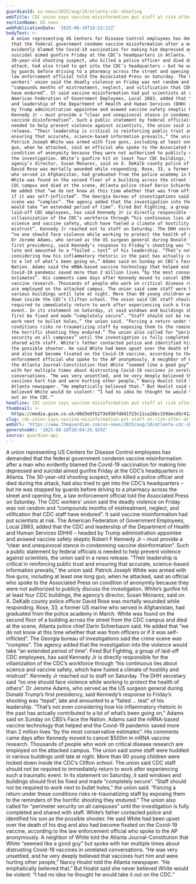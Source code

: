 ```yaml
---
guardianId: us-news/2025/aug/10/atlanta-cdc-shooting
webTitle: CDC union says vaccine misinformation put staff at risk after Atlanta shooting
sectionName: US news
webPublicationDate: '2025-08-10T18:23:22Z'
bodyText: >-
  A union representing US Centers for Disease Control employees has demanded
  that the federal government condemn vaccine misinformation after a man who
  evidently blamed the Covid-19 vaccination for making him depressed and
  suicidal aimed gunfire Friday at the CDC’s headquarters in Atlanta. The
  30-year-old shooting suspect, who killed a police officer and died during the
  attack, had also tried to get into the CDC’s headquarters – but he was stopped
  by guards before driving to a pharmacy across the street and opening fire, a
  law enforcement official told the Associated Press on Saturday. The CDC
  workers’ union said the deadly violence on Friday was not random and
  “compounds months of mistreatment, neglect, and vilification that CDC staff
  have endured”. It said vaccine misinformation had put scientists at risk. The
  American Federation of Government Employees, Local 2883, added that the CDC
  and leadership of the Department of Health and Human Services (DHH) – headed
  by Trump administration appointee and avowed vaccine safety skeptic Robert F
  Kennedy Jr – must provide a “clear and unequivocal stance in condemning
  vaccine disinformation”. Such a public statement by federal officials is
  needed to help prevent violence against scientists, the union said in a news
  release. “Their leadership is critical in reinforcing public trust and
  ensuring that accurate, science-based information prevails,” the union said.
  Patrick Joseph White was armed with five guns, including at least one long
  gun, when he attacked, said an official who spoke to the Associated Press on
  condition of anonymity because they were not authorized to publicly discuss
  the investigation. White’s gunfire hit at least four CDC buildings, the
  agency’s director, Susan Monarez, said on X. DeKalb county police officer
  David Rose was mortally wounded while responding. Rose, 33, a former US marine
  who served in Afghanistan, had graduated from the police academy in March.
  White was found on the second floor of a building across the street from the
  CDC campus and died at the scene, Atlanta police chief Darin Schierbaum said.
  He added that “we do not know at this time whether that was from officers or
  if it was self-inflicted”. The Georgia bureau of investigations said the crime
  scene was “complex”. The agency added that the investigation into the violence
  would take “an extended period of time”. Fired But Fighting, a group of
  laid-off CDC employees, has said Kennedy Jr is directly responsible for the
  villainization of the CDC’s workforce through “his continuous lies about
  science and vaccine safety, which have fueled a climate of hostility and
  mistrust”. Kennedy Jr reached out to staff on Saturday. The DHH secretary said
  “no one should face violence while working to protect the health of others”.
  Dr Jerome Adams, who served as the US surgeon general during Donald Trump’s
  first presidency, said Kennedy’s response to Friday’s shooting was “tepid”,
  late and amounted to a “failed … test” of his leadership. “That’s not even
  considering how his inflammatory rhetoric in the past has actually contributed
  to a lot of what’s been going on,” Adams said on Sunday on CBS’s Face the
  Nation. Adams said the mRNA-based vaccine technology that helped end the
  Covid-19 pandemic saved more than 2 million lives “by the most conservative
  estimates”. His comments came days after Kennedy moved to cancel $500m in mRNA
  vaccine research. Thousands of people who work on critical disease research
  are employed on the attacked campus. The union said some staff were huddled in
  various buildings until late at night. More than 90 young children were locked
  down inside the CDC’s Clifton school. The union said CDC staff should not be
  required to immediately return to work after experiencing such a traumatic
  event. In its statement on Saturday, it said windows and buildings should
  first be fixed and made “completely secure”. “Staff should not be required to
  work next to bullet holes,” the union said. “Forcing a return under these
  conditions risks re-traumatizing staff by exposing them to the reminders of
  the horrific shooting they endured.” The union also called for “perimeter
  security on all campuses” until the investigation is fully completed and
  shared with staff. White’s father contacted police and identified his son as
  the possible shooter. He said White had been upset over the death of his dog
  and also had become fixated on the Covid-19 vaccine, according to the law
  enforcement official who spoke to the AP anonymously. A neighbor of White told
  the Atlanta Journal-Constitution that White “seemed like a good guy” but spoke
  with her multiple times about distrusting Covid-19 vaccines in unrelated
  conversations. “He was very unsettled, and he very deeply believed that
  vaccines hurt him and were hurting other people,” Nancy Hoalst told the
  Atlanta newspaper. “He emphatically believed that.” But Hoalst said she never
  believed White would be violent: “I had no idea he thought he would take it
  out on the CDC.”
headline: CDC union says vaccine misinformation put staff at risk after Atlanta shooting
thumbnail: >-
  https://media.guim.co.uk/d8d3e9fb273e936fdd41f23c11ca26bc159decd9/412_0_2500_2000/500.jpg
slug: cdc-union-says-vaccine-misinformation-put-staff-at-risk-after-atlanta-shooting
webUrl: 'https://www.theguardian.com/us-news/2025/aug/10/atlanta-cdc-shooting'
generatedAt: '2025-08-28T20:04:25.929Z'
source: guardian-api
---
```

A union representing US Centers for Disease Control employees has demanded that the federal government condemn vaccine misinformation after a man who evidently blamed the Covid-19 vaccination for making him depressed and suicidal aimed gunfire Friday at the CDC’s headquarters in Atlanta. The 30-year-old shooting suspect, who killed a police officer and died during the attack, had also tried to get into the CDC’s headquarters – but he was stopped by guards before driving to a pharmacy across the street and opening fire, a law enforcement official told the Associated Press on Saturday. The CDC workers’ union said the deadly violence on Friday was not random and “compounds months of mistreatment, neglect, and vilification that CDC staff have endured”. It said vaccine misinformation had put scientists at risk. The American Federation of Government Employees, Local 2883, added that the CDC and leadership of the Department of Health and Human Services (DHH) – headed by Trump administration appointee and avowed vaccine safety skeptic Robert F Kennedy Jr – must provide a “clear and unequivocal stance in condemning vaccine disinformation”. Such a public statement by federal officials is needed to help prevent violence against scientists, the union said in a news release. “Their leadership is critical in reinforcing public trust and ensuring that accurate, science-based information prevails,” the union said. Patrick Joseph White was armed with five guns, including at least one long gun, when he attacked, said an official who spoke to the Associated Press on condition of anonymity because they were not authorized to publicly discuss the investigation. White’s gunfire hit at least four CDC buildings, the agency’s director, Susan Monarez, said on X. DeKalb county police officer David Rose was mortally wounded while responding. Rose, 33, a former US marine who served in Afghanistan, had graduated from the police academy in March. White was found on the second floor of a building across the street from the CDC campus and died at the scene, Atlanta police chief Darin Schierbaum said. He added that “we do not know at this time whether that was from officers or if it was self-inflicted”. The Georgia bureau of investigations said the crime scene was “complex”. The agency added that the investigation into the violence would take “an extended period of time”. Fired But Fighting, a group of laid-off CDC employees, has said Kennedy Jr is directly responsible for the villainization of the CDC’s workforce through “his continuous lies about science and vaccine safety, which have fueled a climate of hostility and mistrust”. Kennedy Jr reached out to staff on Saturday. The DHH secretary said “no one should face violence while working to protect the health of others”. Dr Jerome Adams, who served as the US surgeon general during Donald Trump’s first presidency, said Kennedy’s response to Friday’s shooting was “tepid”, late and amounted to a “failed … test” of his leadership. “That’s not even considering how his inflammatory rhetoric in the past has actually contributed to a lot of what’s been going on,” Adams said on Sunday on CBS’s Face the Nation. Adams said the mRNA-based vaccine technology that helped end the Covid-19 pandemic saved more than 2 million lives “by the most conservative estimates”. His comments came days after Kennedy moved to cancel $500m in mRNA vaccine research. Thousands of people who work on critical disease research are employed on the attacked campus. The union said some staff were huddled in various buildings until late at night. More than 90 young children were locked down inside the CDC’s Clifton school. The union said CDC staff should not be required to immediately return to work after experiencing such a traumatic event. In its statement on Saturday, it said windows and buildings should first be fixed and made “completely secure”. “Staff should not be required to work next to bullet holes,” the union said. “Forcing a return under these conditions risks re-traumatizing staff by exposing them to the reminders of the horrific shooting they endured.” The union also called for “perimeter security on all campuses” until the investigation is fully completed and shared with staff. White’s father contacted police and identified his son as the possible shooter. He said White had been upset over the death of his dog and also had become fixated on the Covid-19 vaccine, according to the law enforcement official who spoke to the AP anonymously. A neighbor of White told the Atlanta Journal-Constitution that White “seemed like a good guy” but spoke with her multiple times about distrusting Covid-19 vaccines in unrelated conversations. “He was very unsettled, and he very deeply believed that vaccines hurt him and were hurting other people,” Nancy Hoalst told the Atlanta newspaper. “He emphatically believed that.” But Hoalst said she never believed White would be violent: “I had no idea he thought he would take it out on the CDC.”
